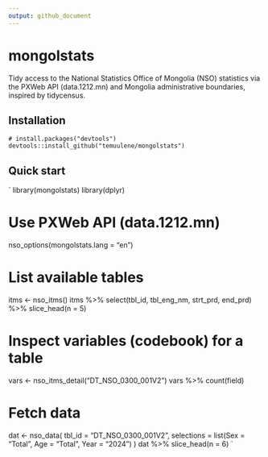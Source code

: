 ```yaml
---
output: github_document
---
```


# mongolstats

Tidy access to the National Statistics Office of Mongolia (NSO) statistics via the PXWeb API (data.1212.mn) and Mongolia administrative boundaries, inspired by tidycensus.

## Installation

`
# install.packages("devtools")
devtools::install_github("temuulene/mongolstats")
`

## Quick start

`
library(mongolstats)
library(dplyr)

# Use PXWeb API (data.1212.mn)
nso_options(mongolstats.lang = "en")

# List available tables
itms <- nso_itms()
itms %>% select(tbl_id, tbl_eng_nm, strt_prd, end_prd) %>% slice_head(n = 5)

# Inspect variables (codebook) for a table
vars <- nso_itms_detail("DT_NSO_0300_001V2")
vars %>% count(field)

# Fetch data
dat <- nso_data(
  tbl_id = "DT_NSO_0300_001V2",
  selections = list(Sex = "Total", Age = "Total", Year = "2024")
)
dat %>% slice_head(n = 6)
`

<!-- NOTE: Knit this file to update README.md -->
